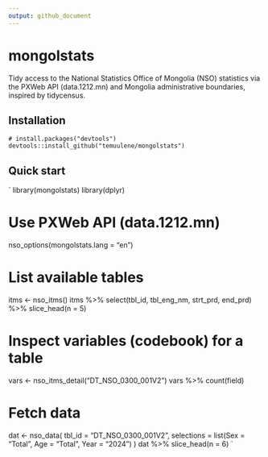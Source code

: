 ```yaml
---
output: github_document
---
```


# mongolstats

Tidy access to the National Statistics Office of Mongolia (NSO) statistics via the PXWeb API (data.1212.mn) and Mongolia administrative boundaries, inspired by tidycensus.

## Installation

`
# install.packages("devtools")
devtools::install_github("temuulene/mongolstats")
`

## Quick start

`
library(mongolstats)
library(dplyr)

# Use PXWeb API (data.1212.mn)
nso_options(mongolstats.lang = "en")

# List available tables
itms <- nso_itms()
itms %>% select(tbl_id, tbl_eng_nm, strt_prd, end_prd) %>% slice_head(n = 5)

# Inspect variables (codebook) for a table
vars <- nso_itms_detail("DT_NSO_0300_001V2")
vars %>% count(field)

# Fetch data
dat <- nso_data(
  tbl_id = "DT_NSO_0300_001V2",
  selections = list(Sex = "Total", Age = "Total", Year = "2024")
)
dat %>% slice_head(n = 6)
`

<!-- NOTE: Knit this file to update README.md -->
